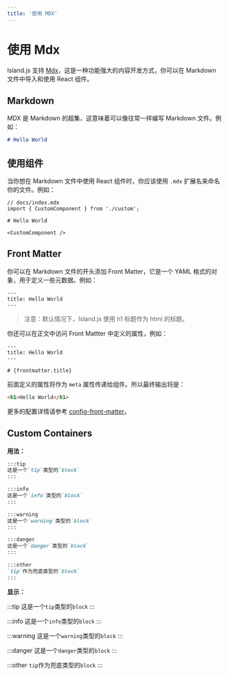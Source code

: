 ```yaml
---
title: '使用 MDX'
---
```


# 使用 Mdx

Island.js 支持 [Mdx](https://mdxjs.com/)，这是一种功能强大的内容开发方式，你可以在 Markdown 文件中导入和使用 React 组件。

## Markdown

MDX 是 Markdown 的超集，这意味着可以像往常一样编写 Markdown 文件。例如：

```md
# Hello World
```

## 使用组件

当你想在 Markdown 文件中使用 React 组件时，你应该使用 `.mdx` 扩展名来命名你的文件。例如：

```mdx
// docs/index.mdx
import { CustomComponent } from './custom';

# Hello World

<CustomComponent />
```

## Front Matter

你可以在 Markdown 文件的开头添加 Front Matter，它是一个 YAML 格式的对象，用于定义一些元数据。例如：

```mdx
---
title: Hello World
---
```

> 注意：默认情况下，Island.js 使用 h1 标题作为 html 的标题。

你还可以在正文中访问 Front Mattter 中定义的属性，例如：

```mdx
---
title: Hello World
---

# {frontmatter.title}
```

前面定义的属性将作为 `meta` 属性传递给组件。所以最终输出将是：

```html
<h1>Hello World</h1>
```

更多的配置详情请参考 [config-front-matter](/zh/api/config-front-matter)。

## Custom Containers

**用法：**

```markdown
:::tip
这是一个`tip`类型的`block`
:::

:::info
这是一个`info`类型的`block`
:::

:::warning
这是一个`warning`类型的`block`
:::

:::danger
这是一个`danger`类型的`block`
:::

:::other
`tip`作为兜底类型的`block`
:::
```

**显示：**

:::tip
这是一个`tip`类型的`block`
:::

:::info
这是一个`info`类型的`block`
:::

:::warning
这是一个`warning`类型的`block`
:::

:::danger
这是一个`danger`类型的`block`
:::

:::other
`tip`作为兜底类型的`block`
:::
